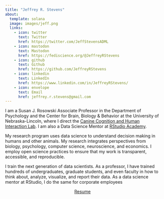 ```yaml
---
title: "Jeffrey R. Stevens"
about:
  template: solana
  image: images/jeff.png
  links:
    - icon: twitter
      text: Twitter
      href: https://twitter.com/JeffStevensADML
    - icon: mastodon
      text: Mastodon
      href: https://fediscience.org/@JeffreyRStevens
    - icon: github
      text: Github
      href: https://github.com/JeffreyRStevens
    - icon: linkedin
      text: LinkedIn
      href: https://www.linkedin.com/in/JeffreyRStevens/
    - icon: envelope
      text: Email
      href: jeffrey.r.stevens@gmail.com
---
```


I am a Susan J. Rosowski Associate Professor in the Department of Psychology and the Center for Brain, Biology & Behavior at the University of Nebraska-Lincoln, where I direct the <a target='_blank' href='https://dogcog.unl.edu'>Canine Cognition and Human Interaction Lab</a>. I am also a Data Science Mentor at <a target='_blank' href='https://www.rstudio.com/academy'>RStudio Academy</a>.

My research program uses data science to understand decision making in humans and other animals. My research integrates perspectives from biology, psychology, computer science, neuroscience, and economics. I employ open science practices to ensure that my work is transparent, accessible, and reproducible.
    
I train the next generation of data scientists. As a professor, I have trained hundreds of undergraduates, graduate students, and even faculty in how to think about, analyze, visualize, and report their data. As a data science mentor at RStudio, I do the same for corporate employees

<p align="center"><a href="/images/resume.pdf" class="btn btn-primary">Resume</a></p>

<a rel="me" href="https://fediscience.org/@JeffreyRStevens"></a>
